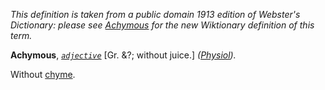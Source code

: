 ''This definition is taken from a public domain 1913 edition of Webster's Dictionary: please see [[Achymous]] for the new Wiktionary definition of this term.''

'''Achymous''', ''<code>[[adjective (part of speech)|adjective]]</code>'' [Gr. &?; without juice.] ''([[Physiol (subject)|Physiol]]).''

Without [[chyme]].